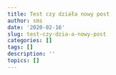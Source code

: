 ```yaml
---
title: Test czy działa nowy post
author: sms
date: '2020-02-16'
slug: test-czy-dzia-a-nowy-post
categories: []
tags: []
description: ''
topics: []
---
```

